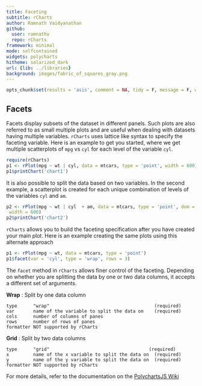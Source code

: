 ```yaml
---
title: Faceting
subtitle: rCharts
author: Ramnath Vaidyanathan
github:
  user: ramnathv
  repo: rCharts
framework: minimal
mode: selfcontained
widgets: polycharts
hitheme: solarized_dark
url: {lib: ../libraries}
background: images/fabric_of_squares_gray.png
---
```


```r
opts_chunk$set(results = 'asis', comment = NA, tidy = F, message = F, warning = F)
```


## Facets 

Facets display subsets of the dataset in different panels. Such plots are also referred to as small multiple plots and are useful when dealing with datasets having multiple variables. `rCharts` uses lattice like syntax to specify the faceting variable. Here is an example to get you started, where we get multiple scatterplots of `mpg` vs `cyl` for each level of the variable `cyl`. 

<div id='chart1' class='rChart'></div>

```r
require(rCharts)
p1 <- rPlot(mpg ~ wt | cyl, data = mtcars, type = 'point', width = 600)
p1$printChart('chart1')
```



It is also possible to split the data based on two variables. In the second example, a scatterplot is created for each unique combination of levels of the variables `cyl` and `am`.

<div id='chart2' class='rChart'></div>

```r
p2 <- rPlot(mpg ~ wt | cyl  + am, data = mtcars, type = 'point', dom = 'chart2', 
 width = 600)
p2$printChart('chart2')
```




`rCharts` allows you to build the faceting specification after you have created your main plot. Here is an example creating the same plots using this alternate approach

```r
p1 <- rPlot(mpg ~ wt, data = mtcars, type = 'point')
p1$facet(var = 'cyl', type = 'wrap', rows = 3)
```

The `facet` method in `rCharts` allows finer control of the faceting. Depending on whether you are splitting the data by one or two data columns, it accepts a different set of arguments.

__Wrap__ : Split by one data column

```
type      "wrap"                                       (required)
var       name of the variable to split the data on    (required)
cols      number of columns of panes
rows      number of rows of panes
formatter NOT supported by rCharts
```

__Grid__ : Split by two data columns

```
type      "grid"                                     (required)
x         name of the x variable to split the data on  (required)
y         name of the y variable to split the data on  (required)
formatter NOT supported by rCharts
```

For more details, refer to the documentation on the [PolychartsJS Wiki](https://github.com/Polychart/polychart2/wiki/Facet)
